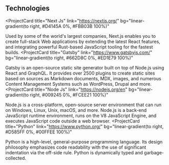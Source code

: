 ## Technologies

<ProjectCard
  title="Next Js"
  link="https://nextjs.org/"
  bg="linear-gradient(to right, #D4145A 0%, #FBB03B 100%)"
>
  Used by some of the world's largest companies, Next.js enables you to create
  full-stack Web applications by extending the latest React features, and
  integrating powerful Rust-based JavaScript tooling for the fastest builds.
</ProjectCard>
<ProjectCard
  title="Gatsby"
  link="https://www.gatsbyjs.com/"
  bg="linear-gradient(to right, #662D8C 0%, #ED1E79 100%)"
>
  Gatsby is an open-source static site generator built on top of Node.js using
  React and GraphQL. It provides over 2500 plugins to create static sites based
  on sources as Markdown documents, MDX, images, and numerous Content Management
  Systems such as WordPress, Drupal and more.
</ProjectCard>
<ProjectCard
  title="Node Js"
  link="https://nodejs.org/en"
  bg="linear-gradient(to right, #009245 0%, #FCEE21 100%)"
>
  Node.js is a cross-platform, open-source server environment that can run on
  Windows, Linux, Unix, macOS, and more. Node.js is a back-end JavaScript
  runtime environment, runs on the V8 JavaScript Engine, and executes JavaScript
  code outside a web browser.
</ProjectCard>
<ProjectCard
  title="Python"
  link="https://www.python.org/"
  bg="linear-gradient(to right, #D585FF 0%, #00FFEE 100%)"
>
  Python is a high-level, general-purpose programming language. Its design
  philosophy emphasizes code readability with the use of significant indentation
  via the off-side rule. Python is dynamically typed and garbage-collected.
</ProjectCard>
